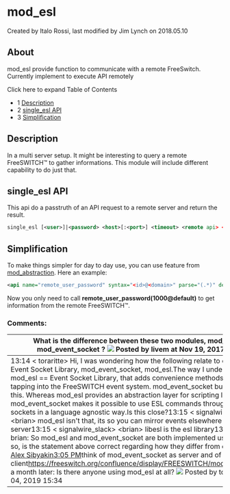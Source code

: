 
# mod_esl 

 Created by  Italo Rossi, last modified by  Jim Lynch on 2018.05.10

## About

mod\_esl provide function to communicate with a remote FreeSwitch. Currently implement to execute API remotely

Click here to expand Table of Contents

* 1 [Description](#description)
* 2 [single\_esl API](#single_esl-api)
* 3 [Simplification](#simplification)

## Description

In a multi server setup. It might be interesting to query a remote FreeSWITCH™ to gather informations. This module will include different capability to do just that.

## single_esl API

This api do a passtruth of an API request to a remote server and return the result.

```xml
single_esl [<user>]|<password> <host>[:<port>] <timeout> <remote api> <arguments>
```

## Simplification

To make things simpler for day to day use, you can use feature from [mod\_abstraction](mod_abstraction_1966663.mdx#about). Here an example:

```xml
<api name="remote_user_password" syntax="<id>@<domain>" parse="(.*)" destination="single_esl" argument="|ClueCon 192.168.1.2 5000 user_data $1 var effective_caller_id_name"/>
```

Now you only need to call **remote\_user\_password(1000@default)** to get information from the remote FreeSWITCH™.

### Comments:

| What is the difference between these two modules, **mod\_esl** and **mod\_event\_socket** ? ![](/images/icons/contenttypes/comment_16.png) Posted by livem at Nov 19, 2017 21:52                                                                                                                                                                                                                                                                                                                                                                                                                                                                                                                                                                                                                                                                                                                                                                                                                                                                                                                                                                                                                                                                                                                                           |
| ------------------------------------------------------------------------------------------------------------------------------------------------------------------------------------------------------------------------------------------------------------------------------------------------------------------------------------------------------------------------------------------------------------------------------------------------------------------------------------------------------------------------------------------------------------------------------------------------------------------------------------------------------------------------------------------------------------------------------------------------------------------------------------------------------------------------------------------------------------------------------------------------------------------------------------------------------------------------------------------------------------------------------------------------------------------------------------------------------------------------------------------------------------------------------------------------------------------------------------------------------------------------------------------------------------------------- |
| 13:14 &lt; toraritte> Hi, I was wondering how the following relate to each other: Event Socket Library, mod\_event\_socket, mod\_esl.The way I understand it, mod\_esl == Event Socket Library, that adds convenience methods and allows tapping into the FreeSWITCH event system. mod\_event\_socket builds on top of this. Whereas mod\_esl provides an abstraction layer for scripting languages, mod\_event\_socket makes it possible to use ESL commands through network sockets in a language agnostic way.Is this close?13:15 &lt; signalwire\_slack> &lt;brian> mod\_esl isn't that, its so you can mirror events elsewhere or to another server13:15 &lt; signalwire\_slack> &lt;brian> libesl is the esl library13:21 &lt; toraritte> brian: So mod\_esl and mod\_event\_socket are both implemented using libesl? If so, is the statement above correct regarding how they differ from each other?[Alex Sibyakin](https://app.slack.com/team/UDCJ47VU2)[3:05 PM](https://signalwire-community.slack.com/archives/CDC8H14PN/p1572908749429700)think of mod\_event\_socket as server and of mod\_esl as client<https://freeswitch.org/confluence/display/FREESWITCH/mod%5Fesl>Update a month later: Is there anyone using mod\_esl at all? ![](/images/icons/contenttypes/comment_16.png) Posted by toraritte at Nov 04, 2019 15:34 |


